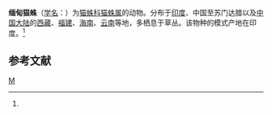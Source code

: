 {{Speciesbox 
| genus = Oxyopes
| species = birmanicus
| image = Oxyopidae at Kadavoor.jpg
| authority = (Thorell, 1887)<ref name='id14163'>{{cite web| url =http://www.bioinfo.cn/db05/BjdwSpecies.php?action=view&id=14163| title =缅甸猫蛛| work =《中国动物物种编目数据库》| publisher =中国科学院微生物研究所| author =中国科学院动物研究所| accessdate =2009-04-28| deadurl =yes| archiveurl =https://web.archive.org/web/20160305101152/http://www.bioinfo.cn/db05/BjdwSpecies.php?action=view&id=14163| archivedate =2016-03-05}}</ref>
}}

'''缅甸猫蛛'''（[[学名|学名]]：{{lang|la|''Oxyopes birmanicus''}}）为[[猫蛛科|猫蛛科]][[猫蛛属|猫蛛属]]的动物。分布于[[印度|印度]]、中国至苏门达腊以及[[中国大陆|中国大陆]]的[[西藏|西藏]]、[[福建|福建]]、[[海南|海南]]、[[云南|云南]]等地，多栖息于草丛。该物种的模式产地在印度。<ref name='id14163'/>

== 参考文献 ==
{{reflist}}
{{Taxonbar}}

[[Category:猫蛛属|M]]